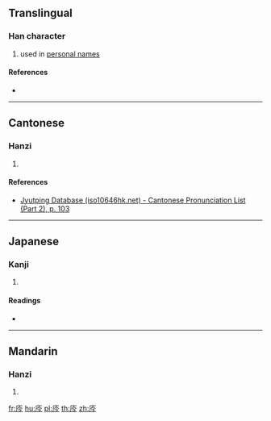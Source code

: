 {{character info/new}}
==Translingual==

===Han character===
{{Han char|rn=53|rad=广|as=04|sn=7|four=00227|canj=IOIN|ids=⿸广今}}

# used in [[personal name]]s

====References====
* {{Han ref|kx=0343.220|dkj=09240|dj=0653.090|hdz=20875.090|uh=5E88|ud=24200|bh=CAD0|bd=51920}}

----

==Cantonese==

===Hanzi===
{{yue-hanzi|jyut=[[kam4]]|y=kam4}}

# {{defn|lang=yue|sort=广04}}

====References====
* [http://www.iso10646hk.net/jp/document/download.jsp Jyutping Database (iso10646hk.net) - Cantonese Pronunciation List (Part 2), p. 103]

----

==Japanese==

===Kanji===
{{ja-kanji|grade=|rs=广04}}

# {{defn|lang=ja|sort=广04}}

====Readings====
* {{ja-readings|on=[[きん]] (kin), [[ごん]] (gon)|kun=}}

----

==Mandarin==

===Hanzi===
{{cmn-hanzi|pin=[[qín]] ([[qin2]])|wg=ch'in<sup>2</sup>}}

# {{defn|lang=cmn|sort=广04}}

[[fr:庈]]
[[hu:庈]]
[[pl:庈]]
[[th:庈]]
[[zh:庈]]